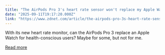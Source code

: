 ```yaml
---
title: "The AirPods Pro 3's heart rate sensor won't replace my Apple Watch - here's why"
date: "2025-09-11T19:17:20.000Z"
link: "https://www.zdnet.com/article/the-airpods-pro-3s-heart-rate-sensor-wont-replace-my-apple-watch-heres-why/"
---
```


With its new heart rate monitor, can the AirPods Pro 3 replace an Apple Watch for health-conscious users? Maybe for some, but not for me.

[Read more](https://www.zdnet.com/article/the-airpods-pro-3s-heart-rate-sensor-wont-replace-my-apple-watch-heres-why/)
